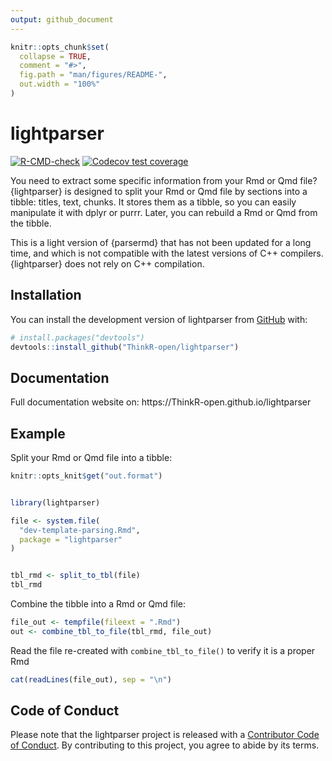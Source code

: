 ```yaml
---
output: github_document
---
```


<!-- README.md is generated from README.Rmd. Please edit that file -->

```r
knitr::opts_chunk$set(
  collapse = TRUE,
  comment = "#>",
  fig.path = "man/figures/README-",
  out.width = "100%"
)
```

# lightparser

<!-- badges: start -->
[![R-CMD-check](https://github.com/ThinkR-open/lightparser/actions/workflows/R-CMD-check.yaml/badge.svg)](https://github.com/ThinkR-open/lightparser/actions/workflows/R-CMD-check.yaml)
[![Codecov test coverage](https://codecov.io/gh/ThinkR-open/lightparser/branch/main/graph/badge.svg)](https://app.codecov.io/gh/ThinkR-open/lightparser?branch=main)
<!-- badges: end -->

You need to extract some specific information from your Rmd or Qmd file?
{lightparser} is designed to split your Rmd or Qmd file by sections into a tibble: titles, text, chunks.
It stores them as a tibble, so you can easily manipulate it with dplyr or purrr.
Later, you can rebuild a Rmd or Qmd from the tibble.

This is a light version of {parsermd} that has not been updated for a long time, 
and which is not compatible with the latest versions of C++ compilers.
{lightparser} does not rely on C++ compilation.

## Installation

You can install the development version of lightparser from [GitHub](https://github.com/) with:

``` r
# install.packages("devtools")
devtools::install_github("ThinkR-open/lightparser")
```

## Documentation

Full documentation website on: https://ThinkR-open.github.io/lightparser

## Example


Split your Rmd or Qmd file into a tibble:

```r
knitr::opts_knit$get("out.format")


library(lightparser)

file <- system.file(
  "dev-template-parsing.Rmd",
  package = "lightparser"
)


tbl_rmd <- split_to_tbl(file)
tbl_rmd
```

Combine the tibble into a Rmd or Qmd file:

```r
file_out <- tempfile(fileext = ".Rmd")
out <- combine_tbl_to_file(tbl_rmd, file_out)
```

Read the file re-created with `combine_tbl_to_file()` to verify it is a proper Rmd
```r
cat(readLines(file_out), sep = "\n")
```
## Code of Conduct

Please note that the lightparser project is released with a [Contributor Code of Conduct](https://contributor-covenant.org/version/2/1/CODE_OF_CONDUCT.html). By contributing to this project, you agree to abide by its terms.

